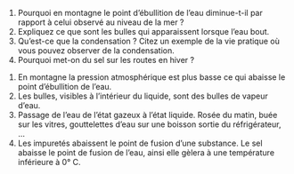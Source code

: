 ::: {.Exercise data-latex=""}

1. Pourquoi en montagne le point d’ébullition de l’eau diminue-t-il par rapport à celui observé au niveau de la mer ?  
2. Expliquez ce que sont les bulles qui apparaissent lorsque l’eau bout.  
3. Qu'est-ce que la condensation ? Citez un exemple de la vie pratique où vous pouvez observer de la condensation.  
4. Pourquoi met-on du sel sur les routes en hiver ?  

:::

::: {.Answer data-latex=""}

1. En montagne la pression atmosphérique est plus basse ce qui abaisse le point d’ébullition de l’eau.  
2. Les bulles, visibles à l’intérieur du liquide, sont des bulles de vapeur d’eau.  
3. Passage de l'eau de l'état gazeux à l'état liquide. Rosée du matin, buée sur les vitres, gouttelettes d'eau sur une boisson sortie du réfrigérateur, ...  
4. Les impuretés abaissent le point de fusion d'une substance. Le sel abaisse le point de fusion de l'eau, ainsi elle gèlera à une température inférieure à 0° C.

:::
